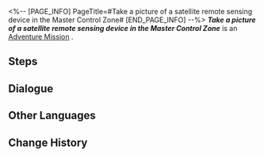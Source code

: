 <%-- [PAGE_INFO]
PageTitle=#Take a picture of a satellite remote sensing device in the Master Control Zone#
[END_PAGE_INFO] --%>
{{Stub|Dialogue.}}
{{Mission Infobox
|id            = 8000136
|title         = 
|image         = <!--Mission Take a picture of a satellite remote sensing device in the Master Control Zone.png-->
|type          = Adventure
|event_name    = 
|chapter       = 
|requirements  = [[Companion Mission]] ''[[Punklorde Mentality]]'' completed
|summary       = <!--official mission summary from Fate's Atlas-->
|characters    = Trailblazer
|startLocation = [[<!--starting world-->]] - [[<!--starting area-->]]
|world         = <!--starting world-->
|area          = <!--starting area-->
|prev          = 
|next          = 
|exp           = 
|credits       = 
|stellarJade   = 
|other         = 
}}
'''''Take a picture of a satellite remote sensing device in the Master Control Zone''''' is an [[Adventure Mission]]<!--in [world]-->.

==Steps==


<!--
==Gameplay Notes==

--><!--
==Trial Character==

-->
==Dialogue==
{{Stub Dialogue}}
{{Dialogue Start}}
:{{tx}}
{{Dialogue End}}

==Other Languages==
{{Other Languages
|en   = Take a picture of a satellite remote sensing device in the Master Control Zone
|zhs  = 在主控舱段拍摄「卫星遥感装置」的照片
|zht  = 在主控艙段拍攝「衛星遙感裝置」的照片
|ja   = 主制御部分で「リモートセンシング装置」の写真を撮る
|ko   = 메인 컨트롤 캐빈에서 「위성 원격 탐지 장치」 사진 촬영
|es   = Haz una foto de un dispositivo de teledetección por satélite en la zona de mando principal
|fr   = Prendre un dispositif de télédétection par satellite en photo dans la Zone de contrôle principale
|ru   = Сделайте снимки устройства спутникового зондирования в Главной контрольной зоне
|th   = ถ่ายภาพ "อุปกรณ์ดาวเทียมสำรวจระยะไกล" ที่ Master Control Zone
|vi   = Chụp ảnh "Thiết Bị Cảm Biến Vệ Tinh" tại Khoang Điều Khiển Chính
|de   = Nimm in der Hauptkontrollzone ein Bild von einem Satelliten-Fernerkundungsgerät auf.
|id   = Ambil foto "Perangkat Satelit Pengindraan Jauh" di Master Control Zone
|pt   = Tire uma foto de um dispositivo de detecção remoto via satélite na Zona de Controle Principal.
}}

==Change History==
{{Change History|1.1}}

